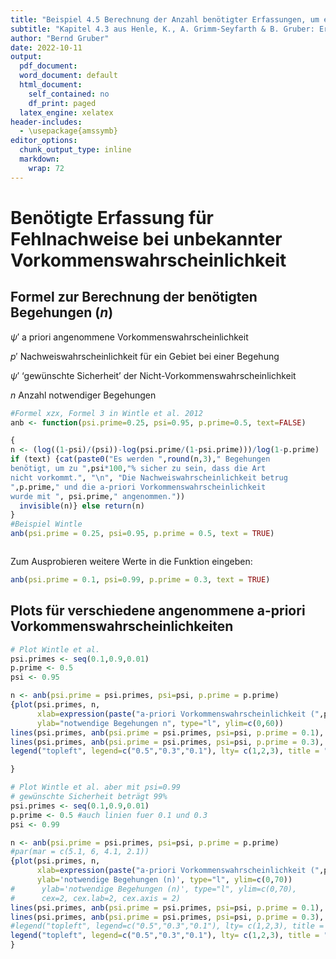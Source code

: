 ---
title: "Beispiel 4.5 Berechnung der Anzahl benötigter Erfassungen, um eine vorgegebene Nicht-Vorkommenswahrscheinlichkeit zu erreichen "
subtitle: "Kapitel 4.3 aus Henle, K., A. Grimm-Seyfarth & B. Gruber: Erfassung und Analyse von Tierpopulationen. Ulmer Verlag"
author: "Bernd Gruber"
date: 2022-10-11
output:
  pdf_document: 
  word_document: default
  html_document:
    self_contained: no
    df_print: paged
  latex_engine: xelatex
header-includes:
  - \usepackage{amssymb}
editor_options:
  chunk_output_type: inline
  markdown:
    wrap: 72
---

# Benötigte Erfassung für Fehlnachweise bei unbekannter Vorkommenswahrscheinlichkeit

## Formel zur Berechnung der benötigten Begehungen (*n*)

$\psi'$ a priori angenommene Vorkommenswahrscheinlichkeit

$p'$ Nachweiswahrscheinlichkeit für ein Gebiet bei einer Begehung

$\psi'$ 'gewünschte Sicherheit' der Nicht-Vorkommenswahrscheinlichkeit

$n$ Anzahl notwendiger Begehungen

```{r}
#Formel xzx, Formel 3 in Wintle et al. 2012
anb <- function(psi.prime=0.25, psi=0.95, p.prime=0.5, text=FALSE)

{
n <- (log((1-psi)/(psi))-log(psi.prime/(1-psi.prime)))/log(1-p.prime)
if (text) {cat(paste0("Es werden ",round(n,3)," Begehungen
benötigt, um zu ",psi*100,"% sicher zu sein, dass die Art
nicht vorkommt.", "\n", "Die Nachweiswahrscheinlichkeit betrug
",p.prime," und die a-priori Vorkommenswahrscheinlichkeit
wurde mit ", psi.prime," angenommen."))
  invisible(n)} else return(n)
}
#Beispiel Wintle
anb(psi.prime = 0.25, psi=0.95, p.prime = 0.5, text = TRUE)



```

Zum Ausprobieren weitere Werte in die Funktion eingeben:

```{r}
anb(psi.prime = 0.1, psi=0.99, p.prime = 0.3, text = TRUE)

```

## Plots für verschiedene angenommene a-priori Vorkommenswahrscheinlichkeiten

```{r}
# Plot Wintle et al.
psi.primes <- seq(0.1,0.9,0.01)
p.prime <- 0.5
psi <- 0.95

n <- anb(psi.prime = psi.primes, psi=psi, p.prime = p.prime)
{plot(psi.primes, n, 
      xlab=expression(paste("a-priori Vorkommenswahrscheinlichkeit (",psi,"')")),
      ylab="notwendige Begehungen n", type="l", ylim=c(0,60))
lines(psi.primes, anb(psi.prime = psi.primes, psi=psi, p.prime = 0.1), lty=3, type="l")
lines(psi.primes, anb(psi.prime = psi.primes, psi=psi, p.prime = 0.3), lty=2, type="l")
legend("topleft", legend=c("0.5","0.3","0.1"), lty= c(1,2,3), title = "p'")

}
```

```{r}
# Plot Wintle et al. aber mit psi=0.99 
# gewünschte Sicherheit beträgt 99%
psi.primes <- seq(0.1,0.9,0.01)
p.prime <- 0.5 #auch linien fuer 0.1 und 0.3
psi <- 0.99

n <- anb(psi.prime = psi.primes, psi=psi, p.prime = p.prime)
#par(mar = c(5.1, 6, 4.1, 2.1))
{plot(psi.primes, n, 
      xlab=expression(paste("a-priori Vorkommenswahrscheinlichkeit (",psi,"')")),
      ylab='notwendige Begehungen (n)', type="l", ylim=c(0,70))
#      ylab='notwendige Begehungen (n)', type="l", ylim=c(0,70),
#      cex=2, cex.lab=2, cex.axis = 2)
lines(psi.primes, anb(psi.prime = psi.primes, psi=psi, p.prime = 0.1), lty=3, type="l")
lines(psi.primes, anb(psi.prime = psi.primes, psi=psi, p.prime = 0.3), lty=2, type="l")
#legend("topleft", legend=c("0.5","0.3","0.1"), lty= c(1,2,3), title = "p'", cex=2)
legend("topleft", legend=c("0.5","0.3","0.1"), lty= c(1,2,3), title = "p'")
}
```
